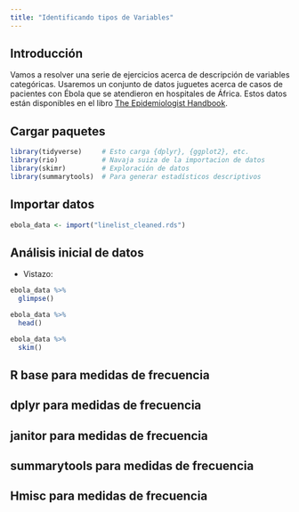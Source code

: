 ```yaml
---
title: "Identificando tipos de Variables"
---
```


## Introducción

Vamos a resolver una serie de ejercicios acerca de descripción de variables categóricas. Usaremos un conjunto de datos juguetes acerca de casos de pacientes con Ébola que se atendieron en hospitales de África. Estos datos están disponibles en el libro [The Epidemiologist Handbook](https://epirhandbook.com/en/index.html).

## Cargar paquetes

```r
library(tidyverse)     # Esto carga {dplyr}, {ggplot2}, etc.
library(rio)           # Navaja suiza de la importacion de datos
library(skimr)         # Exploración de datos
library(summarytools)  # Para generar estadísticos descriptivos
```

## Importar datos

```r
ebola_data <- import("linelist_cleaned.rds")
```

## Análisis inicial de datos

- Vistazo:

```r
ebola_data %>% 
  glimpse()
```

```r
ebola_data %>% 
  head()
```

```r
ebola_data %>% 
  skim()
```

## R base para medidas de frecuencia



## dplyr para medidas de frecuencia


## janitor para medidas de frecuencia



## summarytools para medidas de frecuencia




## Hmisc para medidas de frecuencia



